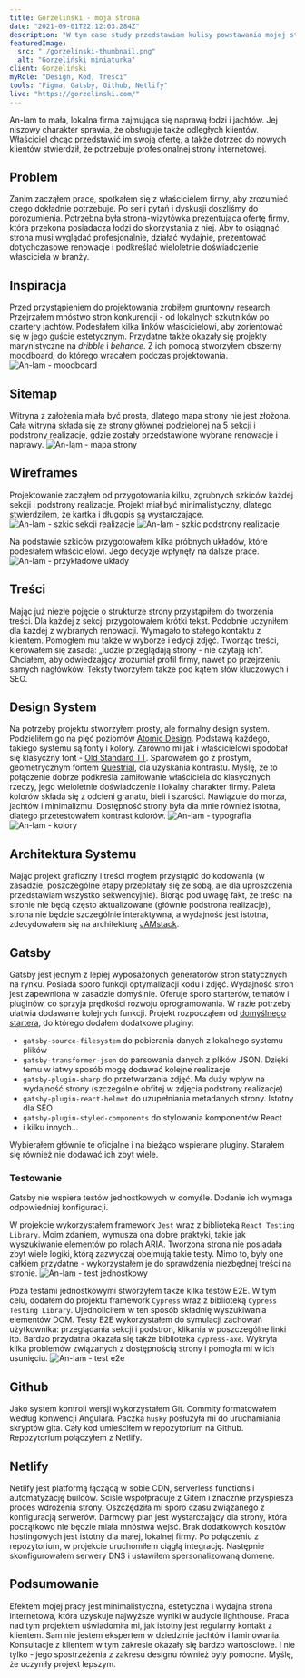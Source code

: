 ```yaml
---
title: Gorzeliński - moja strona
date: "2021-09-01T22:12:03.284Z"
description: "W tym case study przedstawiam kulisy powstawania mojej strony."
featuredImage:
  src: "./gorzelinski-thumbnail.png"
  alt: "Gorzeliński miniaturka"
client: Gorzeliński
myRole: "Design, Kod, Treści"
tools: "Figma, Gatsby, Github, Netlify"
live: "https://gorzelinski.com/"
---
```


An-lam to mała, lokalna firma zajmująca się naprawą łodzi i jachtów. Jej niszowy charakter sprawia, że obsługuje także odległych klientów. Właściciel chcąc przedstawić im swoją ofertę, a także dotrzeć do nowych klientów stwierdził, że potrzebuje profesjonalnej strony internetowej.

## Problem

Zanim zacząłem pracę, spotkałem się z właścicielem firmy, aby zrozumieć czego dokładnie potrzebuje. Po serii pytań i dyskusji doszliśmy do porozumienia. Potrzebna była strona-wizytówka prezentująca ofertę firmy, która przekona posiadacza łodzi do skorzystania z niej. Aby to osiągnąć strona musi wyglądać profesjonalnie, działać wydajnie, prezentować dotychczasowe renowacje i podkreślać wieloletnie doświadczenie właściciela w branży.

## Inspiracja

Przed przystąpieniem do projektowania zrobiłem gruntowny research. Przejrzałem mnóstwo stron konkurencji - od lokalnych szkutników po czartery jachtów. Podesłałem kilka linków właścicielowi, aby zorientować się w jego guście estetycznym.
Przydatne także okazały się projekty marynistyczne na _dribble_ i _behance_. Z ich pomocą stworzyłem obszerny moodboard, do którego wracałem podczas projektowania.
![An-lam - moodboard](./an-lam-moodboard.jpg)

## Sitemap

Witryna z założenia miała być prosta, dlatego mapa strony nie jest złożona. Cała witryna składa się ze strony głównej podzielonej na 5 sekcji i podstrony realizacje, gdzie zostały przedstawione wybrane renowacje i naprawy.
![An-lam - mapa strony](./an-lam-sitemap.png)

## Wireframes

Projektowanie zacząłem od przygotowania kilku, zgrubnych szkiców każdej sekcji i podstrony realizacje. Projekt miał być minimalistyczny, dlatego stwierdziłem, że kartka i długopis są wystarczające.
![An-lam - szkic sekcji realizacje](./an-lam-realizacje-sekcja-szkic.jpg)
![An-lam - szkic podstrony realizacje](./an-lam-realizacje-podstrona-szkic.jpg)

Na podstawie szkiców przygotowałem kilka próbnych układów, które podesłałem właścicielowi. Jego decyzje wpłynęły na dalsze prace.
![An-lam - przykładowe układy](./an-lam-uklady.jpg)

## Treści

Mając już niezłe pojęcie o strukturze strony przystąpiłem do tworzenia treści. Dla każdej z sekcji przygotowałem krótki tekst. Podobnie uczyniłem dla każdej z wybranych renowacji. Wymagało to stałego kontaktu z klientem. Pomogłem mu także w wyborze i edycji zdjęć. Tworząc treści, kierowałem się zasadą: „ludzie przeglądają strony - nie czytają ich”. Chciałem, aby odwiedzający zrozumiał profil firmy, nawet po przejrzeniu samych nagłówków. Teksty tworzyłem także pod kątem słów kluczowych i SEO.

## Design System

Na potrzeby projektu stworzyłem prosty, ale formalny design system. Podzieliłem go na pięć poziomów [Atomic Design](https://bradfrost.com/blog/post/atomic-web-design/).
Podstawą każdego, takiego systemu są fonty i kolory.
Zarówno mi jak i właścicielowi spodobał się klasyczny font - [Old Standard TT](https://fonts.google.com/specimen/Old+Standard+TT). Sparowałem go z prostym, geometrycznym fontem [Questrial](https://fonts.google.com/specimen/Questrial), dla uzyskania kontrastu. Myślę, że to połączenie dobrze podkreśla zamiłowanie właściciela do klasycznych rzeczy, jego wieloletnie doświadczenie i lokalny charakter firmy.
Paleta kolorów składa się z odcieni granatu, bieli i szarości. Nawiązuje do morza, jachtów i minimalizmu. Dostępność strony była dla mnie również istotna, dlatego przetestowałem kontrast kolorów.
![An-lam - typografia](./an-lam-design-system-typografia.jpg)
![An-lam - kolory](./an-lam-design-system-kolory.jpg)

## Architektura Systemu

Mając projekt graficzny i treści mogłem przystąpić do kodowania (w zasadzie, poszczególne etapy przeplatały się ze sobą, ale dla uproszczenia przedstawiam wszystko sekwencyjnie). Biorąc pod uwagę fakt, że treści na stronie nie będą często aktualizowane (głównie podstrona realizacje), strona nie będzie szczególnie interaktywna, a wydajność jest istotna, zdecydowałem się na architekturę [JAMstack](/blog/jamstack-co-dlaczego-jak).

## Gatsby

Gatsby jest jednym z lepiej wyposażonych generatorów stron statycznych na rynku. Posiada sporo funkcji optymalizacji kodu i zdjęć. Wydajność stron jest zapewniona w zasadzie domyślnie. Oferuje sporo starterów, tematów i pluginów, co sprzyja prędkości rozwoju oprogramowania. W razie potrzeby ułatwia dodawanie kolejnych funkcji. Projekt rozpocząłem od [domyślnego startera](https://www.gatsbyjs.com/starters/gatsbyjs/gatsby-starter-default/), do którego dodałem dodatkowe pluginy:

- `gatsby-source-filesystem` do pobierania danych z lokalnego systemu plików
- `gatsby-transformer-json` do parsowania danych z plików JSON. Dzięki temu w łatwy sposób mogę dodawać kolejne realizacje
- `gatsby-plugin-sharp` do przetwarzania zdjęć. Ma duży wpływ na wydajność strony (szczególnie obfitej w zdjęcia podstrony realizacje)
- `gatsby-plugin-react-helmet` do uzupełniania metadanych strony. Istotny dla SEO
- `gatsby-plugin-styled-components` do stylowania komponentów React
- i kilku innych...

Wybierałem głównie te oficjalne i na bieżąco wspierane pluginy. Starałem się również nie dodawać ich zbyt wiele.

### Testowanie

Gatsby nie wspiera testów jednostkowych w domyśle. Dodanie ich wymaga odpowiedniej konfiguracji.

W projekcie wykorzystałem framework `Jest` wraz z biblioteką `React Testing Library`. Moim zdaniem, wymusza ona dobre praktyki, takie jak wyszukiwanie elementów po rolach ARIA.
Tworzona strona nie posiadała zbyt wiele logiki, którą zazwyczaj obejmują takie testy. Mimo to, były one całkiem przydatne - wykorzystałem je do sprawdzenia niezbędnej treści na stronie.
![An-lam - test jednostkowy](./an-lam-unit-test.png)

Poza testami jednostkowymi stworzyłem także kilka testów E2E. W tym celu, dodałem do projektu framework `Cypress` wraz z biblioteką `Cypress Testing Library`. Ujednoliciłem w ten sposób składnię wyszukiwania elementów DOM. Testy E2E wykorzystałem do symulacji zachowań użytkownika: przeglądania sekcji i podstron, klikania w poszczególne linki itp.
Bardzo przydatna okazała się także biblioteka `cypress-axe`. Wykryła kilka problemów związanych z dostępnością strony i pomogła mi w ich usunięciu.
![An-lam - test e2e](./an-lam-e2e-test.gif)

## Github

Jako system kontroli wersji wykorzystałem Git. Commity formatowałem według konwencji Angulara. Paczka `husky` posłużyła mi do uruchamiania skryptów gita. Cały kod umieściłem w repozytorium na Github. Repozytorium połączyłem z Netlify.

## Netlify

Netlify jest platformą łączącą w sobie CDN, serverless functions i automatyzację buildów. Ściśle współpracuje z Gitem i znacznie przyspiesza proces wdrożenia strony. Oszczędziła mi sporo czasu związanego z konfiguracją serwerów. Darmowy plan jest wystarczający dla strony, która początkowo nie będzie miała mnóstwa wejść. Brak dodatkowych kosztów hostingowych jest istotny dla małej, lokalnej firmy.
Po połączeniu z repozytorium, w projekcie uruchomiłem ciągłą integrację. Następnie skonfigurowałem serwery DNS i ustawiłem spersonalizowaną domenę.

## Podsumowanie

Efektem mojej pracy jest minimalistyczna, estetyczna i wydajna strona internetowa, która uzyskuje najwyższe wyniki w audycie lighthouse. Praca nad tym projektem uświadomiła mi, jak istotny jest regularny kontakt z klientem. Sam nie jestem ekspertem w dziedzinie jachtów i laminowania. Konsultacje z klientem w tym zakresie okazały się bardzo wartościowe. I nie tylko - jego spostrzeżenia z zakresu designu również były pomocne. Myślę, że uczyniły projekt lepszym.
